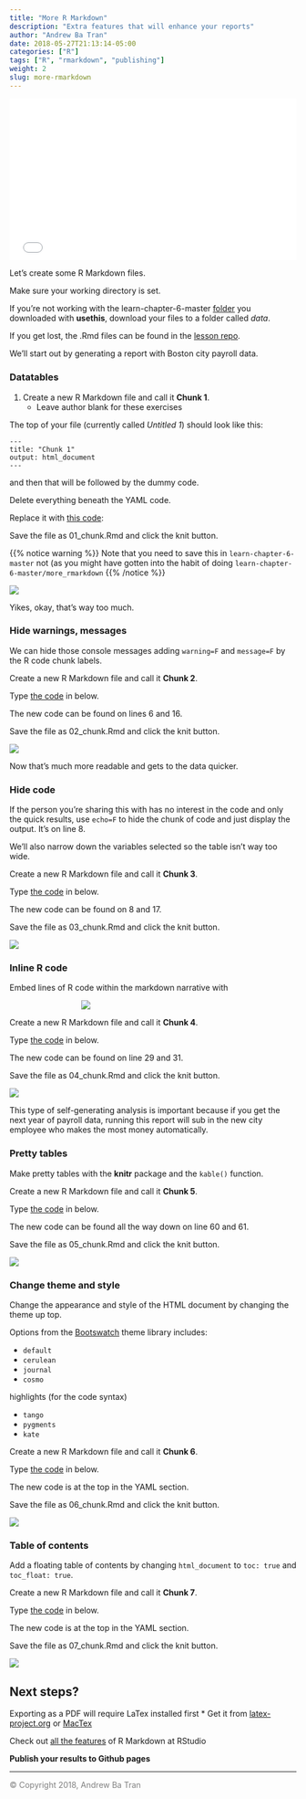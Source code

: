 ```yaml
---
title: "More R Markdown"
description: "Extra features that will enhance your reports"
author: "Andrew Ba Tran"
date: 2018-05-27T21:13:14-05:00
categories: ["R"]
tags: ["R", "rmarkdown", "publishing"]
weight: 2
slug: more-rmarkdown
---
```





<div style="position: relative; padding-bottom: 56.25%; height: 0; overflow: hidden;">
  <iframe src="//www.youtube.com/embed/uOh9A1JW_wA?t=3s" style="position: absolute; top: 0; left: 0; width: 100%; height: 100%; border:0; encrypted-media" allowfullscreen title="YouTube Video"></iframe>
</div>


Let's create some R Markdown files.

Make sure your working directory is set.

If you're not working with the learn-chapter-6-master [folder](https://github.com/r-journalism/learn-chapter-6) you downloaded with **usethis**, download your files to a folder called *data*.

If you get lost, the .Rmd files can be found in the [lesson repo](https://github.com/r-journalism/learn-chapter-6).

We'll start out by generating a report with Boston city payroll data.

### Datatables

1. Create a new R Markdown file and call it **Chunk 1**.
    * Leave author blank for these exercises

The top of your file (currently called *Untitled 1*) should look like this:

```
---
title: "Chunk 1"
output: html_document
---
```

and then that will be followed by the dummy code.

Delete everything beneath the YAML code.

Replace it with [this code](https://gist.github.com/andrewbtran/1af1ad6a9059e2521de53976e4934a1c):

<script src="https://gist.github.com/andrewbtran/1af1ad6a9059e2521de53976e4934a1c.js"></script>

Save the file as 01_chunk.Rmd and click the knit button.


{{% notice warning %}}
Note that you need to save this in `learn-chapter-6-master` not (as you might have gotten into the habit of doing `learn-chapter-6-master/more_rmarkdown`
{{% /notice %}}



![](/publishing/more_rmarkdown/images/warnings.png)

Yikes, okay, that's way too much. 

### Hide warnings, messages

We can hide those console messages adding `warning=F` and `message=F` by the R code chunk labels.

Create a new R Markdown file and call it **Chunk 2**.

Type [the code](https://gist.github.com/andrewbtran/fb45ca115207549ce6d136917bf8d24c) in below.

The new code can be found on lines 6 and 16.

<script src="https://gist.github.com/andrewbtran/fb45ca115207549ce6d136917bf8d24c.js"></script>

Save the file as 02_chunk.Rmd and click the knit button.

![](/publishing/more_rmarkdown/images/chunk2.png)

Now that's much more readable and gets to the data quicker.

### Hide code

If the person you're sharing this with has no interest in the code and only the quick results, use `echo=F` to hide the chunk of code and just display the output. It's on line 8.

We'll also narrow down the variables selected so the table isn't way too wide.

Create a new R Markdown file and call it **Chunk 3**.

Type [the code](https://gist.github.com/andrewbtran/8784cf26ad18309a17687d3e416541ed) in below.

The new code can be found on 8 and 17.

<script src="https://gist.github.com/andrewbtran/8784cf26ad18309a17687d3e416541ed.js"></script>

Save the file as 03_chunk.Rmd and click the knit button.

![](/publishing/more_rmarkdown/images/chunk3.png)

### Inline R code

Embed lines of R code within the markdown narrative with

<div style="width:50%; margin-left:auto; margin-right:auto;"><img src="/publishing/rmarkdown/images/inline.png"></div>

Create a new R Markdown file and call it **Chunk 4**.

Type [the code](https://gist.github.com/andrewbtran/cad0673cdd4cf527f6781a94f597bd0c) in below.

The new code can be found on line 29 and 31.

<script src="https://gist.github.com/andrewbtran/cad0673cdd4cf527f6781a94f597bd0c.js"></script>

Save the file as 04_chunk.Rmd and click the knit button.

![](/publishing/more_rmarkdown/images/chunk4.png)

This type of self-generating analysis is important because if you get the next year of payroll data, running this report will sub in the new city employee who makes the most money automatically.

### Pretty tables

Make pretty tables with the **knitr** package and the `kable()` function.


Create a new R Markdown file and call it **Chunk 5**.

Type [the code](https://gist.github.com/andrewbtran/1751cc2e09acae6f1778f481b86b9a17) in below.

The new code can be found all the way down on line 60 and 61.

<script src="https://gist.github.com/andrewbtran/1751cc2e09acae6f1778f481b86b9a17.js"></script>

Save the file as 05_chunk.Rmd and click the knit button.

![](/publishing/more_rmarkdown/images/chunk5.png)

### Change theme and style

Change the appearance and style of the HTML document by changing the theme up top.

Options from the [Bootswatch](http://bootswatch.com/) theme library includes:

- `default`
- `cerulean`
- `journal`
- `cosmo`

highlights (for the code syntax)

- `tango`
- `pygments`
- `kate`

Create a new R Markdown file and call it **Chunk 6**.

Type [the code](https://gist.github.com/andrewbtran/ccbdf93edfbf2d700aafa2eaea39e6f3) in below.

The new code is at the top in the YAML section.

<script src="https://gist.github.com/andrewbtran/ccbdf93edfbf2d700aafa2eaea39e6f3.js"></script>

Save the file as 06_chunk.Rmd and click the knit button.

![](/publishing/more_rmarkdown/images/chunk6.png)


### Table of contents

Add a floating table of contents by changing `html_document` to `toc: true` and `toc_float: true`.

Create a new R Markdown file and call it **Chunk 7**.

Type [the code](https://gist.github.com/andrewbtran/59cebe7576e99a7773f3e694b0f0bb3b) in below.

The new code is at the top in the YAML section.


<script src="https://gist.github.com/andrewbtran/59cebe7576e99a7773f3e694b0f0bb3b.js"></script>

Save the file as 07_chunk.Rmd and click the knit button.

![](/publishing/more_rmarkdown/images/chunk7.png)

## Next steps?

Exporting as a PDF will require LaTex installed first
  * Get it from [latex-project.org](https://www.latex-project.org/get/) or [MacTex](http://www.tug.org/mactex/)

Check out [all the features](http://rmarkdown.rstudio.com/html_document_format.html#overview) of R Markdown at RStudio

**Publish your results to Github pages**


-----

<span style="color:gray">© Copyright 2018, Andrew Ba Tran</span>
